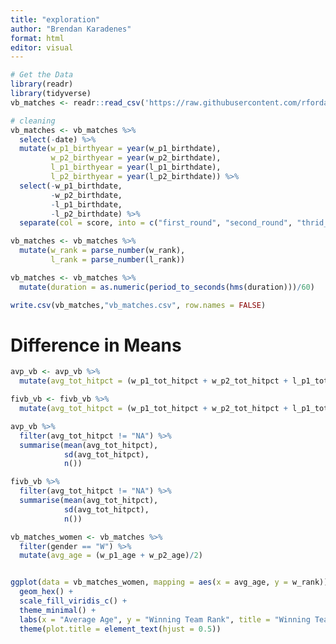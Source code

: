 ```yaml
---
title: "exploration"
author: "Brendan Karadenes"
format: html
editor: visual
---
```


```r
# Get the Data
library(readr)
library(tidyverse)
vb_matches <- readr::read_csv('https://raw.githubusercontent.com/rfordatascience/tidytuesday/master/data/2020/2020-05-19/vb_matches.csv', guess_max = 76000)
```

```r
# cleaning
vb_matches <- vb_matches %>%
  select(-date) %>%
  mutate(w_p1_birthyear = year(w_p1_birthdate),
         w_p2_birthyear = year(w_p2_birthdate),
         l_p1_birthyear = year(l_p1_birthdate),
         l_p2_birthyear = year(l_p2_birthdate)) %>%
  select(-w_p1_birthdate,
         -w_p2_birthdate,
         -l_p1_birthdate,
         -l_p2_birthdate) %>%
  separate(col = score, into = c("first_round", "second_round", "thrid_round"), sep = ", ", fill = "right")
```

```r
vb_matches <- vb_matches %>%
  mutate(w_rank = parse_number(w_rank),
         l_rank = parse_number(l_rank))
```

```r
vb_matches <- vb_matches %>%
  mutate(duration = as.numeric(period_to_seconds(hms(duration)))/60)
```

```r
write.csv(vb_matches,"vb_matches.csv", row.names = FALSE)
```

# Difference in Means

```r
avp_vb <- avp_vb %>%
  mutate(avg_tot_hitpct = (w_p1_tot_hitpct + w_p2_tot_hitpct + l_p1_tot_hitpct + l_p2_tot_hitpct)/4)
```

```r
fivb_vb <- fivb_vb %>%
  mutate(avg_tot_hitpct = (w_p1_tot_hitpct + w_p2_tot_hitpct + l_p1_tot_hitpct + l_p2_tot_hitpct)/4)
```

```r
avp_vb %>%
  filter(avg_tot_hitpct != "NA") %>%
  summarise(mean(avg_tot_hitpct),
            sd(avg_tot_hitpct),
            n())
```

```r
fivb_vb %>%
  filter(avg_tot_hitpct != "NA") %>%
  summarise(mean(avg_tot_hitpct),
            sd(avg_tot_hitpct),
            n())
```

```r
vb_matches_women <- vb_matches %>%
  filter(gender == "W") %>%
  mutate(avg_age = (w_p1_age + w_p2_age)/2)


ggplot(data = vb_matches_women, mapping = aes(x = avg_age, y = w_rank)) +
  geom_hex() +
  scale_fill_viridis_c() +
  theme_minimal() +
  labs(x = "Average Age", y = "Winning Team Rank", title = "Winning Team Age vs. Rank") +
  theme(plot.title = element_text(hjust = 0.5))
```




